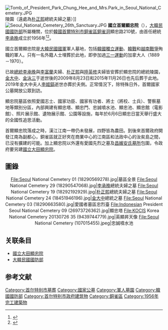 {{noteTA
|1=zh:朝鮮戰爭; zh-cn:朝鲜战争; zh-tw:韓戰; zh-hk:韓戰; zh-sg:韩战;
}}
{{Infobox military memorial
|name= 國立首爾顯忠院<br>{{small|國立서울顯忠院}}
|country={{flag|South Korea}}
|body=
|image=KOCIS KoreanWar Veterans Korea 20130726 01 (9376560142).jpg
|caption=國立首爾顯忠院大門「顯忠門」門坊
|use_dates= 1950至今
|established= 1956
|designer=
|location= {{flag|South Korea}}[[首爾特别市|首爾特别市]][[铜雀区|铜雀区]][[铜雀洞|铜雀洞]]顯忠路210號<br>{{coord|37|29|56|N|126|58|20|E|display=inline,title}}
|total=
|unknowns=
}}
[[File:Tomb_of_President_Park_Chung_Hee_and_Mrs.Park_in_Seoul_National_Cemetery.JPG|thumb]]陵園（遠處為[[朴正熙|朴正熙]]總統夫婦之墓）]]
[[File:Seoul_National_Cemetery_26th_Sanctuary.JPG|thumb]]
'''國立首爾顯忠院'''（{{Kor|諺=국립서울현충원|漢=國立서울顯忠院|附=無義文字}}），[[大韓民國國防部|大韓民國國防部]]所屬機關，位於[[大韓民國|韓國]][[首爾特別市|首爾特別市]][[銅雀區|銅雀區]][[銅雀洞|銅雀洞]]顯忠路210號，由首任總統[[李承晚|李承晚]]成立於1956年<ref>{{Cite web |url=http://world.kbs.co.kr/service/contents_view.htm?lang=c&board_seq=63870 |title=“殉国先烈和护国英灵之圣地——国立首尔显忠院” |accessdate=2020-05-29 |archive-date=2020-07-25 |archive-url=https://web.archive.org/web/20200725083007/http://world.kbs.co.kr/service/contents_view.htm?lang=c&board_seq=63870 |dead-url=no }}</ref><ref>{{Cite web |url=https://zhuanlan.sina.cn/article?id=24554&ch=travel&from=wap&vt=4 |title=探访韩国国立墓地 首尔显忠院 |accessdate=2020-05-29 |archive-date=2020-07-25 |archive-url=https://web.archive.org/web/20200725083023/https://zhuanlan.sina.cn/article?id=24554&ch=travel&from=wap&vt=4 |dead-url=no }}</ref>。

國立首爾顯忠院是[[大韓民國國軍|大韓民國國軍]]軍人墓地，包括[[韓國獨立運動|韓國獨立運動]]、[[朝鮮戰爭|韓戰]]和[[越南戰爭|越南戰爭]]殉職的軍人。只有一名外籍人士埋葬於此地，即參加過[[三一運動|三一運動]]的加拿大人{{le|弗朗西斯·斯科菲尔德|Francis Schofield}}（1889－1970）。

已故[[韓國總統|總統]][[李承晚|李承晚]]與[[李富蘭|李富蘭]]夫婦、[[朴正熙|朴正熙]]與[[陸英修|陸英修]]夫婦皆安葬於顯忠院的總統陵園，[[金大中|金大中]]、[[金泳三|金泳三]]于逝世後的2009年8月23日和2015年11月26日也先后葬于此地。2019年金大中夫人[[李姬鎬|李姬鎬]]逝世亦葬於夫側。正常情況下，除特殊日外，首爾國家公墓開放公眾到訪。

顯忠院墓區依照愛國志士、國家功臣、國家有功者、將士（將校、士兵）、警察墓地等類別分區，內部興建有顯忠塔、顯忠門、忠誠噴水池、顯忠池、顯忠館（電影館）、照片展示館、遺物展示館、公園等設施，每年於6月6日顯忠日當天舉行盛大的全國性追思活動。

首爾顯忠院落成之時，漢江江南一帶仍未發展，四野皆為農田。到後來首爾政府開發江南為副都心，銅雀區就正好夾在商業中心的江南區和法政中心的汝矣島之間，已沒有擴建的可能。加上顯忠院以外還有愛國先烈之墓及[[昌嬪安氏|昌嬪安氏墓所]]包圍，令政府要另建[[國立大田顯忠院|國立大田顯忠院]]。

==圖錄==
<center>
<gallery>
File:Seoul National Cemetery 01 (18290569278).jpg|墓區全景
File:Seoul National Cemetery 29 (18290547068).jpg|[[李承晚|李承晚]]總統夫婦之墓
File:Seoul National Cemetery 19 (18292192929).jpg|[[朴正熙|朴正熙]]總統夫婦之墓
File:Seoul National Cemetery 24 (18451946196).jpg|[[金大中|金大中]]總統之墓
File:Seoul National Cemetery 03 (18290663580).jpg|愛國者墓區忠烈臺
File:Indonesian President Seoul National Cemetery 09 (26973726362).jpg|顯忠塔
File:KOCIS Korea National Cemetery 20130726 35 (9439744779).jpg|英顯昇天像
File:Seoul National Cemetery (107015455).jpeg|忠誠噴水池
</gallery>
</center>

==关联条目==
*[[國立大田顯忠院|國立大田顯忠院]]
*[[大韓民國國防部|大韓民國國防部]]
==参考文献==
[[Category:首尔特别市墓葬|Category:首尔特别市墓葬]]
[[Category:國家公墓|Category:國家公墓]]
[[Category:軍人墓園|Category:軍人墓園]]
[[Category:韓國國防部|Category:韓國國防部]]
[[Category:首尔特别市政府建筑物|Category:首尔特别市政府建筑物]]
[[Category:銅雀區|Category:銅雀區]]
[[Category:1956年完工建築物|Category:1956年完工建築物]]